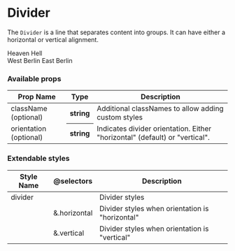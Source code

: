
<Meta title="Components | Divider" />

# Divider

The `Divider` is a line that separates content into groups. It can have either a horizontal or vertical alignment.

<Preview>
  <Story name="Horizontal divider">
    <div
      style={{
        display: "flex",
        flexDirection: "column",
        alignItems: "center"
      }}
    >
      <span>Heaven</span>
      <Divider />
      <span>Hell</span>
    </div>
  </Story>
</Preview>

<Preview>
  <Story name="Vertical divider">
    <div
      style={{
        display: "flex",
        flexDirection: "row",
        justifyContent: "center",
        alignItems: "center",
        height: "30px"
      }}
    >
      <span>West Berlin</span>
      <Divider orientation="vertical" />
      <span>East Berlin</span>
    </div>
  </Story>
</Preview>

### Available props

<table width="100%">
  <thead>
    <tr>
      <th>Prop Name</th>
      <th>Type</th>
      <th>Description</th>
    </tr>
  </thead>
  <tbody>
    <tr>
      <td>className (optional)</td>
      <th>string</th>
      <td>Additional classNames to allow adding custom styles</td>
    </tr>
    <tr>
      <td>orientation (optional)</td>
      <th>string</th>
      <td>Indicates divider orientation. Either "horizontal" (default) or "vertical".</td>
    </tr>
  </tbody>
</table>

### Extendable styles

<table width="100%">
  <thead>
    <tr>
      <th>Style Name</th>
      <th>@selectors</th>
      <th>Description</th>
    </tr>
  </thead>
  <tbody>
    <tr>
      <td>divider</td>
      <td></td>
      <td>Divider styles</td>
    </tr>
    <tr>
      <td></td>
      <td>&.horizontal</td>
      <td>Divider styles when orientation is "horizontal"</td>
    </tr>
    <tr>
      <td></td>
      <td>&.vertical</td>
      <td>Divider styles when orientation is "vertical"</td>
    </tr>
  </tbody>
</table>
